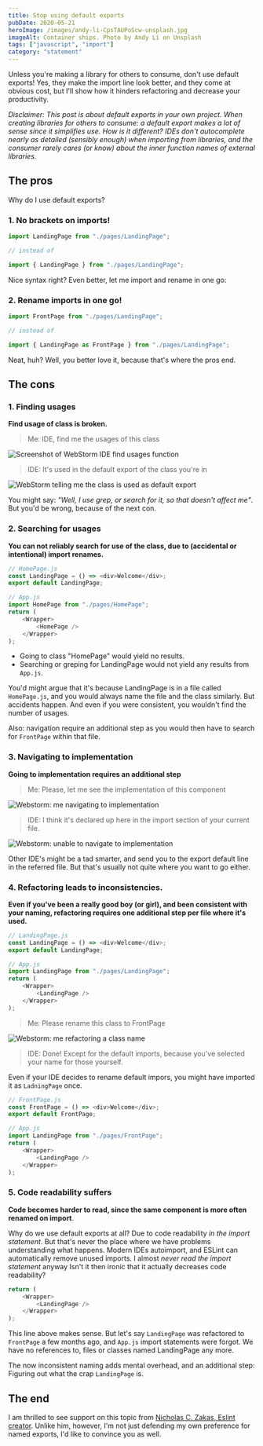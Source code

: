 ```yaml
---
title: Stop using default exports
pubDate: 2020-05-21
heroImage: /images/andy-li-CpsTAUPoScw-unsplash.jpg
imageAlt: Container ships. Photo by Andy Li on Unsplash
tags: ["javascript", "import"]
category: "statement"
---
```


Unless you're making a library for others to consume, don't use default exports!
Yes, they make the import line look better, and they come at obvious cost,
but I'll show how it hinders refactoring and decrease your productivity.

_Disclaimer: This post is about default exports in your own project. When creating libraries for others to consume: a default export makes a lot of sense since it simplifies use. How is it different? IDEs don't autocomplete nearly as detailed (sensibly enough) when importing from libraries, and the consumer rarely cares (or know) about the inner function names of external libraries._

## The pros

Why do I use default exports?

### 1. No brackets on imports!

```js
import LandingPage from "./pages/LandingPage";

// instead of

import { LandingPage } from "./pages/LandingPage";
```

Nice syntax right? Even better, let me import and rename in one go:

### 2. Rename imports in one go!

```js
import FrontPage from "./pages/LandingPage";

// instead of

import { LandingPage as FrontPage } from "./pages/LandingPage";
```

Neat, huh? Well, you better love it, because that's where the pros end.

## The cons

### 1. Finding usages

**Find usage of class is broken.**

> Me: IDE, find me the usages of this class

![Screenshot of WebStorm IDE find usages function](/images/find-usage.png)

> IDE: It's used in the default export of the class you're in

![WebStorm telling me the class is used as default export](/images/its-the-default-export.png)

You might say: _"Well, I use grep, or search for it, so that doesn't affect me"_.
But you'd be wrong, because of the next con.

### 2. Searching for usages

**You can not reliably search for use of the class, due to (accidental or intentional) import renames.**

```js
// HomePage.js
const LandingPage = () => <div>Welcome</div>;
export default LandingPage;

// App.js
import HomePage from "./pages/HomePage";
return (
	<Wrapper>
		<HomePage />
	</Wrapper>
);
```

- Going to class "HomePage" would yield no results.
- Searching or greping for LandingPage would not yield any results from `App.js`.

You'd might argue that it's because LandingPage is in a file called `HomePage.js`,
and you would always name the file and the class similarly. But accidents happen.
And even if you were consistent, you wouldn't find the number of usages.

Also: navigation require an additional step as you would then have to search for
`FrontPage` within that file.

### 3. Navigating to implementation

**Going to implementation requires an additional step**

> Me: Please, let me see the implementation of this component

![Webstorm: me navigating to implementation](/images/goto-implementation.png)

> IDE: I think it's declared up here in the import section of your current file.

![Webstorm: unable to navigate to implementation](/images/import-statement-rename.png)

Other IDE's might be a tad smarter, and send you to the export default line in
the referred file. But that's usually not quite where you want to go either.

### 4. Refactoring leads to inconsistencies.

**Even if you've been a really good boy (or girl), and been consistent with your
naming, refactoring requires one additional step per file where it's used.**

```js
// LandingPage.js
const LandingPage = () => <div>Welcome</div>;
export default LandingPage;

// App.js
import LandingPage from "./pages/LandingPage";
return (
	<Wrapper>
		<LandingPage />
	</Wrapper>
);
```

> Me: Please rename this class to FrontPage

![Webstorm: me refactoring a class name](/images/rename.png)

> IDE: Done! Except for the default imports, because you've selected your name for those yourself.

Even if your IDE decides to rename default impors, you might have imported it as `LadningPage` once.

```js
// FrontPage.js
const FrontPage = () => <div>Welcome</div>;
export default FrontPage;

// App.js
import LandingPage from "./pages/FrontPage";
return (
	<Wrapper>
		<LandingPage />
	</Wrapper>
);
```

### 5. Code readability suffers

**Code becomes harder to read, since the same component is more often renamed on import**.

Why do we use default exports at all? Due to code readability _in the import statement_.
But that's never the place where we have problems understanding what happens. Modern
IDEs autoimport, and ESLint can automatically remove unused imports. I almost _never read the import statement_ anyway
Isn't it then ironic that it actually decreases code readability?

```js
return (
	<Wrapper>
		<LandingPage />
	</Wrapper>
);
```

This line above makes sense. But let's say `LandingPage` was refactored to
`FrontPage` a few months ago, and `App.js` import statements were forgot.
We have no references to, files or classes named LandingPage any more.

The now inconsistent naming adds mental overhead, and an additional step:
Figuring out what the crap `LandingPage` is.

## The end

I am thrilled to see support on this topic from [Nicholas C. Zakas, Eslint creator](https://humanwhocodes.com/blog/2019/01/stop-using-default-exports-javascript-module/).
Unlike him, however, I'm not just defending my own preference for named exports,
I'd like to convince you as well.
